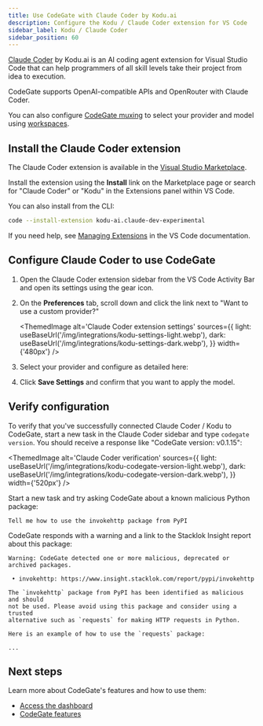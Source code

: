 ```yaml
---
title: Use CodeGate with Claude Coder by Kodu.ai
description: Configure the Kodu / Claude Coder extension for VS Code
sidebar_label: Kodu / Claude Coder
sidebar_position: 60
---
```



[Claude Coder](https://www.kodu.ai/extension) by Kodu.ai is an AI coding agent
extension for Visual Studio Code that can help programmers of all skill levels
take their project from idea to execution.

CodeGate supports OpenAI-compatible APIs and OpenRouter with Claude Coder.

You can also configure [CodeGate muxing](../features/muxing.mdx) to select your
provider and model using [workspaces](../features/workspaces.mdx).

## Install the Claude Coder extension

The Claude Coder extension is available in the
[Visual Studio Marketplace](https://marketplace.visualstudio.com/items?itemName=kodu-ai.claude-dev-experimental).

Install the extension using the **Install** link on the Marketplace page or
search for "Claude Coder" or "Kodu" in the Extensions panel within VS Code.

You can also install from the CLI:

```bash
code --install-extension kodu-ai.claude-dev-experimental
```

If you need help, see
[Managing Extensions](https://code.visualstudio.com/docs/editor/extension-marketplace)
in the VS Code documentation.

## Configure Claude Coder to use CodeGate


1. Open the Claude Coder extension sidebar from the VS Code Activity Bar and
   open its settings using the gear icon.

1. On the **Preferences** tab, scroll down and click the link next to "Want to
   use a custom provider?"

   <ThemedImage
     alt='Claude Coder extension settings'
     sources={{
       light: useBaseUrl('/img/integrations/kodu-settings-light.webp'),
       dark: useBaseUrl('/img/integrations/kodu-settings-dark.webp'),
     }}
     width={'480px'}
   />

1. Select your provider and configure as detailed here:

   <KoduProviders />

1. Click **Save Settings** and confirm that you want to apply the model.

## Verify configuration

To verify that you've successfully connected Claude Coder / Kodu to CodeGate,
start a new task in the Claude Coder sidebar and type `codegate version`. You
should receive a response like "CodeGate version: v0.1.15":

<ThemedImage
  alt='Claude Coder verification'
  sources={{
    light: useBaseUrl('/img/integrations/kodu-codegate-version-light.webp'),
    dark: useBaseUrl('/img/integrations/kodu-codegate-version-dark.webp'),
  }}
  width={'520px'}
/>

Start a new task and try asking CodeGate about a known malicious Python package:

```plain title="Claude Coder chat"
Tell me how to use the invokehttp package from PyPI
```

CodeGate responds with a warning and a link to the Stacklok Insight report about
this package:

```plain title="Claude Coder chat"
Warning: CodeGate detected one or more malicious, deprecated or archived packages.

 • invokehttp: https://www.insight.stacklok.com/report/pypi/invokehttp

The `invokehttp` package from PyPI has been identified as malicious and should
not be used. Please avoid using this package and consider using a trusted
alternative such as `requests` for making HTTP requests in Python.

Here is an example of how to use the `requests` package:

...
```

## Next steps

Learn more about CodeGate's features and how to use them:

- [Access the dashboard](../how-to/dashboard.md)
- [CodeGate features](../features/index.mdx)
